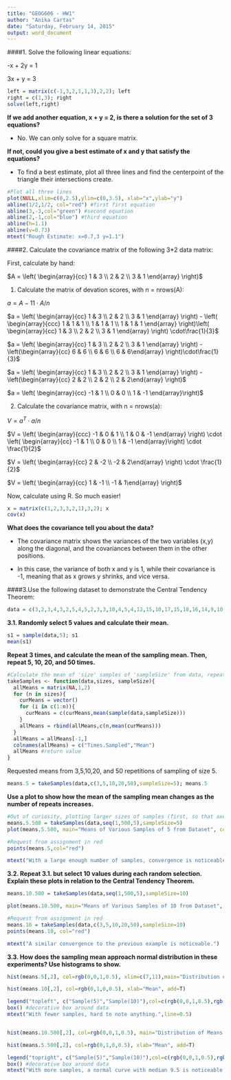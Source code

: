 ```yaml
---
title: "GEOG606 - HW1"
author: "Anika Cartas"
date: "Saturday, February 14, 2015"
output: word_document
---
```


####1. Solve the following linear equations:

-x + 2y = 1

3x +  y = 3

```r

left = matrix(c(-1,3,2,1,1,3),2,2); left
right = c(1,3); right 
solve(left,right)

```

**If we add another equation, x + y = 2, is there a solution for the set of 3 equations?** 

  * No. We can only solve for a square matrix.

**If not, could you give a best estimate of x and y that satisfy the equations?**

  * To find a best estimate, plot all three lines and find the centerpoint of the triangle their intersections create.

```r
#Plot all three lines
plot(NULL,xlim=c(0,2.5),ylim=c(0,3.5), xlab="x",ylab="y")
abline(1/2,1/2, col="red") #first first equation
abline(3,-3,col="green") #second equation
abline(2,-1,col="blue") #third equation
abline(h=1.1)
abline(v=0.73)
mtext("Rough Estimate: x=0.7,3 y=1.1")

```


####2. Calculate the covariance matrix of the following 3*2 data matrix:

First, calculate by hand:

$A =  \left( \begin{array}{cc} 1 & 3 \\ 2 & 2 \\ 3 &  1 \end{array} \right)$

1. Calculate the matrix of devation scores, with n = nrows(A):

$a = A - 11\cdot A/{n}$

$a = \left( \begin{array}{cc} 1 & 3 \\ 2 & 2 \\ 3 &  1 \end{array} \right) - \left( \begin{array}{ccc} 1 & 1 & 1 \\ 1 & 1 & 1 \\ 1 & 1 & 1 \end{array} \right)\left( \begin{array}{cc} 1 & 3 \\ 2 & 2 \\ 3 &  1 \end{array} \right) \cdot\frac{1}{3}$

$a = \left( \begin{array}{cc} 1 & 3 \\ 2 & 2 \\ 3 &  1 \end{array} \right) - \left(\begin{array}{cc} 6 & 6 \\ 6 & 6 \\ 6 & 6\end{array} \right)\cdot\frac{1}{3}$

$a =  \left( \begin{array}{cc} 1 & 3 \\ 2 & 2 \\ 3 &  1 \end{array} \right) - \left(\begin{array}{cc} 2 & 2 \\ 2 & 2 \\ 2 & 2\end{array} \right)$

$a = \left( \begin{array}{cc} -1 & 1 \\ 0 & 0 \\ 1 & -1 \end{array}\right)$

2. Calculate the covariance matrix, with n = nrows(a):

$V = a^T\cdot a/n$

$V = \left( \begin{array}{ccc} -1 & 0 & 1 \\ 1 & 0 & -1 \end{array} \right) \cdot \left( \begin{array}{cc} -1 & 1 \\ 0 & 0 \\ 1 & -1 \end{array}\right) \cdot \frac{1}{2}$

$V = \left( \begin{array}{cc} 2 & -2 \\ -2 & 2\end{array} \right) \cdot \frac{1}{2}$

$V = \left( \begin{array}{cc} 1 & -1 \\ -1 & 1\end{array} \right)$

Now, calculate using R. So much easier!

```r
x = matrix(c(1,2,3,3,2,1),3,2); x
cov(x)
```

**What does the covariance tell you about the data?**

 * The covariance matrix shows the variances of the two variables (x,y) along the diagonal, and the covariances between them in the other positions.

 * In this case, the variance of both x and y is 1, while their covariance is -1, meaning that as x grows y shrinks, and vice versa.

####3.Use the following dataset to demonstrate the Central Tendency Theorem:

```r
data = c(3,2,3,4,3,2,5,4,5,2,3,3,10,4,5,4,12,15,10,17,15,18,16,14,9,10,11,18,17,18,16,17,18)
```

**3.1. Randomly select 5 values and calculate their mean. **

```r
s1 = sample(data,5); s1
mean(s1)
```

**Repeat 3 times, and calculate the mean of the sampling mean. Then, repeat 5, 10, 20, and 50 times.** 

```r
#Calculate the mean of 'size' samples of 'sampleSize' from data, repeating for each size given in sizes. Return a formatted matrix of these means.
takeSamples <- function(data,sizes, sampleSize){
  allMeans = matrix(NA,1,2)
  for (n in sizes){
    curMeans = vector()
    for (i in c(1:n)){
      curMeans = c(curMeans,mean(sample(data,sampleSize)))
    }
    allMeans = rbind(allMeans,c(n,mean(curMeans)))
  }
  allMeans = allMeans[-1,]
  colnames(allMeans) = c("Times.Sampled","Mean")  
  allMeans #return value
}
```

Requested means from 3,5,10,20, and 50 repetitions of sampling of size 5.

```r
means.5 = takeSamples(data,c(3,5,10,20,50),sampleSize=5); means.5
```

**Use a plot to show how the mean of the sampling mean changes as the number of repeats increases.**

```r

#Out of curiosity, plotting larger sizes of samples (first, so that axes match up)
means.5.500 = takeSamples(data,seq(1,500,5),sampleSize=5)
plot(means.5.500, main="Means of Various Samples of 5 from Dataset", col="grey", xlab="Times Sampled", ylim=c(8,11))

#Request from assignment in red
points(means.5,col="red")

mtext("With a large enough number of samples, convergence is noticeable.")

```

**3.2. Repeat 3.1. but select 10 values during each random selection. Explain these plots in relation to the Central Tendency Theorem.**

```r
means.10.500 = takeSamples(data,seq(1,500,5),sampleSize=10)

plot(means.10.500, main="Means of Various Samples of 10 from Dataset", col="grey", xlab="Times Sampled", ylim=c(8,11))

#Request from assignment in red
means.10 = takeSamples(data,c(3,5,10,20,50),sampleSize=10)
points(means.10, col="red")

mtext("A similar convergence to the previous example is noticeable.")
```

**3.3. How does the sampling mean approach normal distribution in these experiments? Use histograms to show.**

```r
hist(means.5[,2], col=rgb(0,0,1,0.5), xlim=c(7,11),main="Distribution of Means of Means", xlab="Mean")

hist(means.10[,2], col=rgb(0,1,0,0.5), xlab="Mean", add=T)

legend("topleft", c("Sample(5)","Sample(10)"),col=c(rgb(0,0,1,0.5),rgb(0,1,0,0.5)), lwd=10)
box() #decorative box around data
mtext("With fewer samples, hard to note anything.",line=0.5)


hist(means.10.500[,2], col=rgb(0,0,1,0.5), main="Distribution of Means of Means", xlab="Mean")

hist(means.5.500[,2], col=rgb(0,1,0,0.5), xlab="Mean", add=T)

legend("topright", c("Sample(5)","Sample(10)"),col=c(rgb(0,0,1,0.5),rgb(0,1,0,0.5)), lwd=10)
box() #decorative box around data
mtext("With more samples, a normal curve with median 9.5 is noticeable.",line=0.5)

```